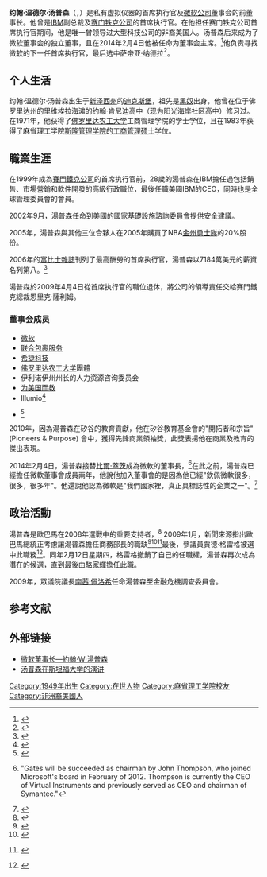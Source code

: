 {{other uses|约翰·汤普森 }}
{{Infobox person
| name        = 约翰·温德尔·汤普森<br>John Wendell Thompson
| image       = John Wendell Thompson.jpg
| caption     = 约翰·温德尔·汤普森
| 国籍         = {{USA}}
| birth_date  = {{Birth date and age|1949|4|24}}
| birth_place = {{USA}}[[新泽西州|新泽西州]][[迪克斯堡|迪克斯堡]]
| occupation  = 虚拟仪器的首席执行官 <br>[[微软公司|微软公司]]董事长（2014-2021）
| networth    = 
| spouse      = 
| children    = 
| residence   = 
| alma_mater  = [[佛罗里达农工大学|佛罗里达农工大学]]<br>[[斯隆管理学院|斯隆管理学院]]
| website     =
| signature   =
| footnotes   =
}}
'''约翰·温德尔·汤普森'''（{{lang-en|John Wendell Thompson}}，{{bd|1949年|4月24日||}}）是私有虚拟仪器的首席执行官及[[微软公司|微软公司]]董事会的前董事长。他曾是[[IBM|IBM]]副总裁及[[赛门铁克公司|赛门铁克公司]]的首席执行官。在他担任赛门铁克公司首席执行官期间，他是唯一曾领导过大型科技公司的非裔美国人。汤普森后来成为了微软董事会的独立董事，且在2014年2月4日他被任命为董事会主席。<ref>{{Cite web |url=http://www.microsoft.com/en-us/news/press/2014/feb14/02-04newspr.aspx |title=存档副本 |access-date=2014-08-06 |archive-date=2014-04-26 |archive-url=https://web.archive.org/web/20140426032128/http://www.microsoft.com/en-us/news/press/2014/feb14/02-04newspr.aspx |dead-url=no }}</ref>他负责寻找微软的下一任首席执行官，最后选中[[萨帝亚·纳德拉|萨帝亚·纳德拉]]<ref>{{cite news|url=http://www.blackenterprise.com/mag/the-best-ceo-in-silicon-valley/|accessdate=2009-01-28|title=The best CEO in Silicon Valley: John Thompson has transformed Symantec into a multibillion-dollar security software juggernaut|publisher=[[Black_Enterprise|Black Enterprise]]|date=September 2004|first=Alan|last=Hughes|archive-date=2013-04-15|archive-url=https://web.archive.org/web/20130415014833/http://www.blackenterprise.com/mag/the-best-ceo-in-silicon-valley/|dead-url=no}}</ref>。

==个人生活==
约翰·温德尔·汤普森出生于[[新泽西州|新泽西州]]的[[迪克斯堡|迪克斯堡]]，祖先是[[黑奴|黑奴]]出身，他曾在位于佛罗里达州的里维埃拉海滩的约翰·肯尼迪高中（现为阳光海岸社区高中）修习过。在1971年，他获得了[[佛罗里达农工大学|佛罗里达农工大学]]工商管理学院的学士学位，且在1983年获得了麻省理工学院[[斯隆管理学院|斯隆管理学院]]的[[工商管理硕士|工商管理硕士]]学位。

==職業生涯==
在1999年成為[[賽門鐵克公司|賽門鐵克公司]]的首席执行官前，28歲的湯普森在IBM擔任過包括銷售、市場營銷和軟件開發的高級行政職位，最後任職美國IBM的CEO，同時也是全球管理委員會的會員。

2002年9月，湯普森任命到美國的[[國家基礎設施諮詢委員會|國家基礎設施諮詢委員會]]提供安全建議。

2005年，湯普森與其他三位合夥人在2005年購買了NBA[[金州勇士隊|金州勇士隊]]的20%股份。

2006年的[[富比士雜誌|富比士雜誌]]刊列了最高酬勞的首席执行官，湯普森以7184萬美元的薪資名列第八。<ref>{{cite news|url=http://www.forbes.com/lists/2006/12/PMRA.html|accessdate=2006-06-07|title=John W Thompson, CEO Compensation|publisher=[[Forbes|Forbes]]|date=April 2006|archive-date=2019-06-11|archive-url=https://web.archive.org/web/20190611011807/https://www.forbes.com/lists/2006/12/PMRA.html|dead-url=no}}</ref>

湯普森於2009年4月4日從首席执行官的職位退休，將公司的領導責任交給賽門鐵克總裁恩里克·薩利姆。

===董事会成员 ===
* [[微软|微软]]
* [[联合包裹服务|联合包裹服务]]
* [[希捷科技|希捷科技]]
* [[佛罗里达农工大学|佛罗里达农工大学]]團體
* 伊利诺伊州州长的人力资源咨询委员会
* [[为美国而教|为美国而教]]
* Illumio<ref>{{Cite web |url=http://blogs.wsj.com/digits/2014/11/10/microsoft-chairman-thompson-joins-board-of-security-startup-illumio/ |title=存档副本 |access-date=2014-12-02 |archive-date=2020-08-02 |archive-url=https://web.archive.org/web/20200802183701/https://blogs.wsj.com/digits/2014/11/10/microsoft-chairman-thompson-joins-board-of-security-startup-illumio/ |dead-url=no }}</ref>
* {{link-en|Liquid Robotics|Liquid Robotics}}<ref>{{Cite web |url=http://liquidr.com/company/leadership/bod.html |title=存档副本 |access-date=2014-12-02 |archive-date=2016-01-03 |archive-url=https://web.archive.org/web/20160103161924/http://www.liquidr.com/company/leadership/bod.html |dead-url=no }}</ref>

2010年，因為湯普森在矽谷的教育貢獻，他在矽谷教育基金會的"開拓者和宗旨"(Pioneers & Purpose) 會中，獲得先鋒商業領袖獎，此獎表揚他在商業及教育的傑出表現。

2014年2月4日，湯普森接替[[比爾·蓋茨|比爾·蓋茨]]成為微軟的董事長，<ref>{{cite news|title=Bill Gates steps down as chairman, will assist new CEO as 'technology advisor'|url=http://www.theverge.com/2014/2/4/5377226/bill-gates-steps-down-microsoft-chairman-named-tech-advisor|accessdate=4 February 2014|newspaper=The Verge|archive-date=2021-03-09|archive-url=https://web.archive.org/web/20210309024820/https://www.theverge.com/2014/2/4/5377226/bill-gates-steps-down-microsoft-chairman-named-tech-advisor|dead-url=no}} "Gates will be succeeded as chairman by John Thompson, who joined Microsoft's board in February of 2012. Thompson is currently the CEO of Virtual Instruments and previously served as CEO and chairman of Symantec."</ref>在此之前，湯普森已經擔任微軟董事會成員兩年，他說他加入董事會的是因為他已經"欽佩微軟很多，很多，很多年"。他還說他認為微軟是"我們國家裡，真正具標誌性的企業之一"。<ref>{{cite web|url= http://www.zdnet.com/meet-microsofts-new-board-chairman-john-thompson-7000025944/|title= Meet Microsoft's new board chairman John Thompson|publisher= ZDNet|date= February 4, 2014|access-date= 2014-08-06|archive-date= 2014-11-21|archive-url= https://web.archive.org/web/20141121025333/http://www.zdnet.com/meet-microsofts-new-board-chairman-john-thompson-7000025944/|dead-url= no}}</ref>

==政治活動  ==
湯普森是[[歐巴馬|歐巴馬]]在2008年選戰中的重要支持者，<ref>{{cite web|url=http://www.mercurynews.com/breakingnews/ci_11568737|accessdate=2009-01-28|title=Nomination of Symantec CEO John W. Thompson as commerce secretary near, sources say|publisher=[[San_Jose_Mercury_News|San Jose Mercury News]]|date=January 2009|archive-date=2011-06-04|archive-url=https://web.archive.org/web/20110604072956/http://www.mercurynews.com/breakingnews/ci_11568737|dead-url=no}}</ref> 2009年1月，新聞來源指出歐巴馬總統正考慮讓湯普森擔任商務部長的職缺<ref>{{cite news|url=http://www.latimes.com/technology/la-na-commerce-secretary27-2009jan27,1,111677.story|accessdate=2009-01-28|title=Commerce secretary may hail from Silicon Valley|publisher=[[Los_Angeles_Times|Los Angeles Times]]|date=January 2009|first=Jim|last=Puzzanghera|archive-date=2009-03-17|archive-url=https://web.archive.org/web/20090317075218/http://www.latimes.com/technology/la-na-commerce-secretary27-2009jan27,1,111677.story|dead-url=no}}</ref><ref>{{cite news|url=http://www.denverpost.com/politics/ci_11560246|accessdate=2009-01-28|title=Outgoing Symantec CEO eyed for Commerce post|publisher=[[Denver_Post|Denver Post]]|date=January 2009|archive-date=2009-02-01|archive-url=https://web.archive.org/web/20090201134715/http://www.denverpost.com/politics/ci_11560246|dead-url=no}}</ref><ref>{{cite news|url=http://www.washingtonpost.com/wp-dyn/content/article/2009/01/27/AR2009012702560.html|accessdate=2009-01-28|title=Thompson top choice for commerce secretary: sources|publisher=[[Washington_Post|Washington Post]]|date=January 2009}} {{Dead link|date=September 2010|bot=RjwilmsiBot}}</ref>最後，參議員賈德·格雷格被選中此職務<ref>{{cite news|url=http://blogs.usatoday.com/ondeadline/2009/02/obama-nominates.html|title=Obama nominates GOP senator for Commerce secretary|publisher=[[USA_Today|USA Today]]|date=January 2009|accessdate=2010-05-07|deadurl=yes|archiveurl=https://web.archive.org/web/20090206144342/http://blogs.usatoday.com/ondeadline/2009/02/obama-nominates.html|archivedate=2009-02-06}} </ref>。同年2月12日星期四，格雷格撤銷了自己的任職權，湯普森再次成為潛在的候選，直到最後由[[駱家輝|駱家輝]]擔任此職。

2009年，眾議院議長[[南茜·佩洛希|南茜·佩洛希]]任命湯普森至金融危機調查委員會。

==参考文献==
{{Reflist|3}}

==外部链接==
* [http://news.microsoft.com/exec/john-w-thompson/ 微软董事长—約翰·W·湯普森] {{Wayback|url=http://news.microsoft.com/exec/john-w-thompson/ |date=20210415170336 }}
* [http://edcorner.stanford.edu/authorMaterialInfo.html?author=57 汤普森在斯坦福大学的演讲] {{Wayback|url=http://edcorner.stanford.edu/authorMaterialInfo.html?author=57 |date=20080430112242 }}

{{S-start}}
{{Succession box
 | title  = [[微软公司|微软公司]]董事长
 | years  = 2014-
 | before = [[比尔·盖茨|比尔·盖茨]]
 | after  = ''现任''
}}
{{S-end}}

{{Microsoft}}
{{DEFAULTSORT:Thompson, John W.}}
[[Category:1949年出生|Category:1949年出生]]
[[Category:在世人物|Category:在世人物]]
[[Category:麻省理工学院校友|Category:麻省理工学院校友]]
[[Category:非洲裔美國人|Category:非洲裔美國人]]